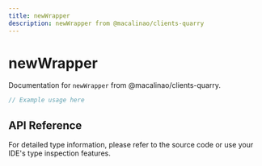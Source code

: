 ```yaml
---
title: newWrapper
description: newWrapper from @macalinao/clients-quarry
---
```


# newWrapper

Documentation for `newWrapper` from @macalinao/clients-quarry.

```typescript
// Example usage here
```

## API Reference

For detailed type information, please refer to the source code or use your IDE's type inspection features.
